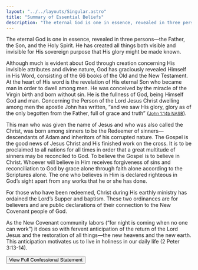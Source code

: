 ```yaml
---
layout: "../../layouts/Singular.astro"
title: "Summary of Essential Beliefs"
description: "The eternal God is one in essence, revealed in three persons—the Father, the Son, and the Holy Spirit."
--- 
```


The eternal God is one in essence, revealed in three persons—the Father, the Son, and the Holy Spirit. He has created all things both visible and invisible for His sovereign purpose that His glory might be made known.

Although much is evident about God through creation concerning His invisible attributes and divine nature, God has graciously revealed Himself in His Word, consisting of the 66 books of the Old and the New Testament. At the heart of His word is the revelation of His eternal Son who became man in order to dwell among men. He was conceived by the miracle of the Virgin birth and born without sin. He is the fullness of God, being Himself God and man. Concerning the Person of the Lord Jesus Christ dwelling among men the apostle John has written, “and we saw His glory, glory as of the only begotten from the Father, full of grace and truth” (<a href="https://www.biblegateway.com/passage/?search=John+1%3A14b&version=NASB"><small>John 1:14b NASB</small></a>).

This man who was given the name of Jesus and who was also called the Christ, was born among sinners to be the Redeemer of sinners—descendants of Adam and inheritors of his corrupted nature. The Gospel is the good news of Jesus Christ and His finished work on the cross. It is to be proclaimed to all nations for all times in order that a great multitude of sinners may be reconciled to God. To believe the Gospel is to believe in Christ. Whoever will believe in Him receives forgiveness of sins and reconciliation to God by grace alone through faith alone according to the Scriptures alone. The one who believes in Him is declared righteous in God’s sight apart from any works that he or she has done.

For those who have been redeemed, Christ during His earthly ministry has ordained the Lord’s Supper and baptism. These two ordinances are for believers and are public declarations of their connection to the New Covenant people of God.

As the New Covenant community labors (“for night is coming when no one can work”) it does so with fervent anticipation of the return of the Lord Jesus and the restoration of all things—the new heavens and the new earth. This anticipation motivates us to live in holiness in our daily life (2 Peter 3:13-14).

<Button to="/about/confessional-statement/">View Full Confessional Statement</Button>
